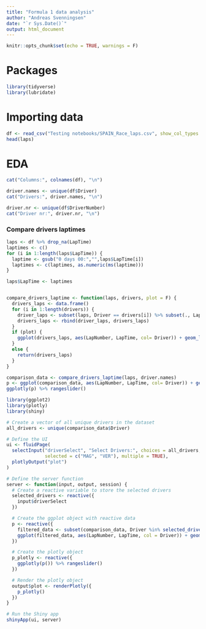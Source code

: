 ```yaml
---
title: "Formula 1 data analysis"
author: "Andreas Svenningsen"
date: "`r Sys.Date()`"
output: html_document
---
```


```r
knitr::opts_chunk$set(echo = TRUE, warnings = F)
```

# Packages
```r
library(tidyverse)
library(lubridate)
```


# Importing data

```r
df <- read_csv("Testing notebooks/SPAIN_Race_laps.csv", show_col_types = F)
head(laps)
```

# EDA
```r

cat("Columns:", colnames(df), "\n")

driver.names <- unique(df$Driver)
cat("Drivers:", driver.names, "\n")

driver.nr <- unique(df$DriverNumber)
cat("Driver nr:", driver.nr, "\n")

```

### Compare drivers laptimes

```r

laps <- df %>% drop_na(LapTime)
laptimes <- c()
for (i in 1:length(laps$LapTime)) {
  laptime <- gsub("0 days 00:","",laps$LapTime[i])
  laptimes <- c(laptimes, as.numeric(ms(laptime)))
}

laps$LapTime <- laptimes


compare_drivers_laptime <- function(laps, drivers, plot = F) {
  drivers_laps <- data.frame()
  for (i in 1:length(drivers)) {
    driver_laps <- subset(laps, Driver == drivers[i]) %>% subset(., LapTime < 85)
    drivers_laps <- rbind(driver_laps, drivers_laps)
  }
  if (plot) {
    ggplot(drivers_laps, aes(LapNumber, LapTime, col= Driver)) + geom_line()
  }
  else {
    return(drivers_laps)
  }
}

comparison_data <- compare_drivers_laptime(laps, driver.names)
p <- ggplot(comparison_data, aes(LapNumber, LapTime, col= Driver)) + geom_line()
ggplotly(p) %>% rangeslider()


```



```r
library(ggplot2)
library(plotly)
library(shiny)

# Create a vector of all unique drivers in the dataset
all_drivers <- unique(comparison_data$Driver)

# Define the UI
ui <- fluidPage(
  selectInput("driverSelect", "Select Drivers:", choices = all_drivers, 
              selected = c("MAG", "VER"), multiple = TRUE),
  plotlyOutput("plot")
)

# Define the server function
server <- function(input, output, session) {
  # Create a reactive variable to store the selected drivers
  selected_drivers <- reactive({
    input$driverSelect
  })

  # Create the ggplot object with reactive data
  p <- reactive({
    filtered_data <- subset(comparison_data, Driver %in% selected_drivers())
    ggplot(filtered_data, aes(LapNumber, LapTime, col = Driver)) + geom_line()
  })

  # Create the plotly object
  p_plotly <- reactive({
    ggplotly(p()) %>% rangeslider()
  })

  # Render the plotly object
  output$plot <- renderPlotly({
    p_plotly()
  })
}

# Run the Shiny app
shinyApp(ui, server)
```






